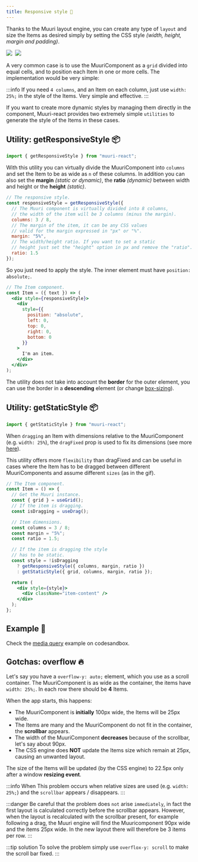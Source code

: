 ```yaml
---
title: Responsive style 👗
---
```



Thanks to the Muuri layout engine, you can create any type of `layout` and size the Items as desired simply by setting the CSS style _(width, height, margin and padding)_.

<div>
  <img src={useBaseUrl("gifs/dashboard.gif")} style={{ width: "45%" }} />
  <img style={{ width: "4%" }} />
  <img
    src={useBaseUrl("gifs/mediaquery.gif")}
    style={{ width: "44%", paddingBottom: "1%" }}
  />
</div>

A very common case is to use the MuuriComponent as a `grid` divided into equal cells, and to position each Item in one or more cells. The implementation would be very simple:

:::info
If you need `4 columns`, and an Item on each column, just use `width: 25%;` in the style of the Items. Very simple and effective.
:::

If you want to create more dynamic styles by managing them directly in the component, Muuri-react provides two extremely simple `utilities` to generate the style of the Items in these cases.

## Utility: getResponsiveStyle 📦

```js
import { getResponsiveStyle } from "muuri-react";
```

With this utility you can virtually divide the MuuriComponent into `columns` and set the Item to be as wide as `n` of these columns. In addition you can also set the **margin** _(static or dynamic)_, the **ratio** _(dynamic)_ between width and height or the **height** _(static)_.

```js
// The responsive style.
const responsiveStyle = getResponsiveStyle({
  // The Muuri component is virtually divided into 8 columns,
  // the width of the item will be 3 columns (minus the margin).
  columns: 3 / 8,
  // The margin of the item, it can be any CSS values
  // valid for the margin expressed in "px" or "%".
  margin: "5%",
  // The width/height ratio. If you want to set a static
  // height just set the "height" option in px and remove the "ratio".
  ratio: 1.5
});
```

So you just need to apply the style. The inner element must have `position: absolute;`.

```jsx
// The Item component.
const Item = ({ text }) => (
  <div style={responsiveStyle}>
    <div
      style={{
        position: "absolute",
        left: 0,
        top: 0,
        right: 0,
        bottom: 0
      }}
    >
      I'm an item.
    </div>
  </div>
);
```

The utility does not take into account the **border** for the outer element, you can use the border in a **descending** element (or change [box-sizing](https://developer.mozilla.org/en-US/docs/Web/CSS/box-sizing)).

## Utility: getStaticStyle 📦

```js
import { getStaticStyle } from "muuri-react";
```

When `dragging` an Item with dimensions relative to the MuuriComponent (e.g. `width: 25%`), the `dragFixed` prop is used to fix its dimensions (see more [here](../usage/items-dimensions#dimensions-when-dragging-)).

This utility offers more `flexibility` than dragFixed and can be useful in cases where the Item has to be dragged between different MuuriComponents and assume different `sizes` (as in the gif).

```jsx
// The Item component.
const Item = () => {
  // Get the Muuri instance.
  const { grid } = useGrid();
  // If the item is dragging.
  const isDragging = useDrag();

  // Item dimensions.
  const columns = 3 / 8;
  const margin = "5%";
  const ratio = 1.5;

  // If the item is dragging the style
  // has to be static.
  const style = !isDragging
    ? getResponsiveStyle({ columns, margin, ratio })
    : getStaticStyle({ grid, columns, margin, ratio });

  return (
    <div style={style}>
      <div className="item-content" />
    </div>
  );
};
```

## Example 📖

Check the [media query](https://codesandbox.io/s/muuri-react-media-query-q6sy6) example on codesandbox.

## Gotchas: overflow 🔥

Let's say you have a `overflow-y: auto;` element, which you use as a scroll container. The MuuriComponent is as wide as the container, the items have `width: 25%;`. In each row there should be **4** Items.

When the app starts, this happens:

- The MuuriComponent is **initially** 100px wide, the Items will be 25px wide.
- The Items are many and the MuuriComponent do not fit in the container, the **scrollbar** appears.
- The width of the MuuriComponent **decreases** because of the scrollbar, let's say about 90px.
- The CSS engine does **NOT** update the Items size which remain at 25px, causing an unwanted layout.

The size of the Items will be updated (by the CSS engine) to 22.5px only after a window **resizing event**.

:::info When
This problem occurs when relative sizes are used (e.g. `width: 25%;`) and the `scrollbar` appears / disappears.
:::

:::danger
Be careful that the problem does `not` arise `immediately`, in fact the first layout is calculated correctly before the scrollbar appears. However, when the layout is recalculated with the scrollbar present, for example following a drag, the Muuri engine will find the Muuricomponent 90px wide and the items 25px wide. In the new layout there will therefore be 3 items per row.
:::

:::tip solution
To solve the problem simply use `overflox-y: scroll` to make the scroll bar fixed.
:::
